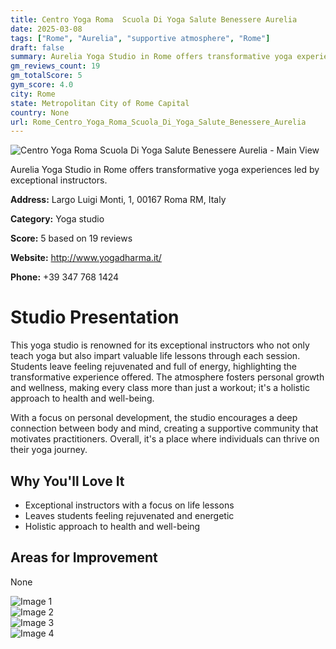 ```yaml
---
title: Centro Yoga Roma  Scuola Di Yoga Salute Benessere Aurelia
date: 2025-03-08
tags: ["Rome", "Aurelia", "supportive atmosphere", "Rome"]  
draft: false
summary: Aurelia Yoga Studio in Rome offers transformative yoga experiences led by exceptional instructors.
gm_reviews_count: 19
gm_totalScore: 5
gym_score: 4.0
city: Rome
state: Metropolitan City of Rome Capital
country: None
url: Rome_Centro_Yoga_Roma_Scuola_Di_Yoga_Salute_Benessere_Aurelia
---
```


<div className="aspect-[16/9] relative my-8">
  <img 
    src="https://lh5.googleusercontent.com/p/AF1QipPeJErVVF-2oh5QQxfsTgxIt9NcWRp9deSzebA7=w1920-h1080-k-no"
    alt="Centro Yoga Roma  Scuola Di Yoga Salute Benessere Aurelia - Main View"
    className="object-cover absolute inset-0 w-full h-full rounded-lg"
  />
</div>

Aurelia Yoga Studio in Rome offers transformative yoga experiences led by exceptional instructors.

**Address:** Largo Luigi Monti, 1, 00167 Roma RM, Italy

**Category:** Yoga studio

**Score:** 5 based on 19 reviews

**Website:** http://www.yogadharma.it/

**Phone:** +39 347 768 1424

# Studio Presentation

This yoga studio is renowned for its exceptional instructors who not only teach yoga but also impart valuable life lessons through each session. Students leave feeling rejuvenated and full of energy, highlighting the transformative experience offered. The atmosphere fosters personal growth and wellness, making every class more than just a workout; it's a holistic approach to health and well-being.

With a focus on personal development, the studio encourages a deep connection between body and mind, creating a supportive community that motivates practitioners. Overall, it's a place where individuals can thrive on their yoga journey.

## Why You'll Love It

- Exceptional instructors with a focus on life lessons
- Leaves students feeling rejuvenated and energetic
- Holistic approach to health and well-being

## Areas for Improvement

None

<div className="grid grid-cols-1 xl:grid-cols-2 gap-4 my-8">
<div className="aspect-[4/3] relative"><img src="https://lh5.googleusercontent.com/p/AF1QipMbdJ5UeVjr4VVrJKQWOIya_KXmuz8QXRxTprq5=w1920-h1080-k-no" alt="Image 1" className="object-cover absolute inset-0 w-full h-full rounded-lg" /></div>
<div className="aspect-[4/3] relative"><img src="https://lh5.googleusercontent.com/p/AF1QipN6OcYqslPlyx4_4emNf2sQcWVZ0YBA87uY2767=w1920-h1080-k-no" alt="Image 2" className="object-cover absolute inset-0 w-full h-full rounded-lg" /></div>
<div className="aspect-[4/3] relative"><img src="https://lh5.googleusercontent.com/p/AF1QipO6shGhqM2MMTT8NkoLI6st7kcghhkooIz8ByPH=w1920-h1080-k-no" alt="Image 3" className="object-cover absolute inset-0 w-full h-full rounded-lg" /></div>
<div className="aspect-[4/3] relative"><img src="https://streetviewpixels-pa.googleapis.com/v1/thumbnail?panoid=kT2LO5qtHZs3Zic7f9GZtw&cb_client=maps_sv.tactile.gps&w=203&h=100&yaw=249.8281&pitch=0&thumbfov=100" alt="Image 4" className="object-cover absolute inset-0 w-full h-full rounded-lg" /></div>
</div>